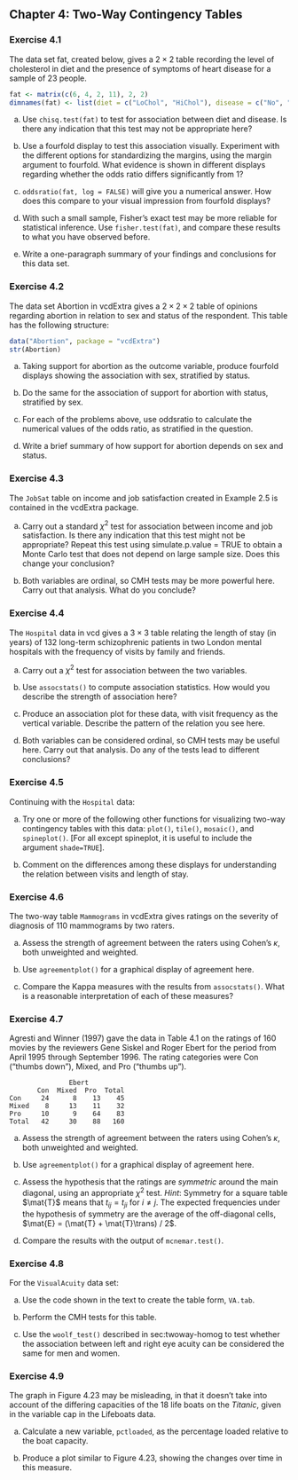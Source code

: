 ## Chapter 4: Two-Way Contingency Tables

### Exercise 4.1

The data set fat, created below, gives a $2 \times 2$ table recording
the level of cholesterol in diet and the presence of symptoms of heart
disease for a sample of 23 people.

```r
fat <- matrix(c(6, 4, 2, 11), 2, 2) 
dimnames(fat) <- list(diet = c("LoChol", "HiChol"), disease = c("No", "Yes")) 
```

a. Use `chisq.test(fat)` to test for association between diet and disease. Is
there any indication that this test may not be appropriate here?

b. Use a fourfold display to test this association visually. Experiment
with the different options for standardizing the margins, using the
margin argument to fourfold. What evidence is shown in different
displays regarding whether the odds ratio differs significantly from 1?

c. `oddsratio(fat, log = FALSE)` will give you a numerical answer. How does
this compare to your visual impression from fourfold displays?

d. With such a small sample, Fisher’s exact test may be more reliable for
statistical inference. Use `fisher.test(fat)`, and compare these results
to what you have observed before.

e. Write a one-paragraph summary of your findings and conclusions for this
data set.

### Exercise 4.2

The data set Abortion in vcdExtra gives a $2 \times 2 \times 2$ table of
opinions regarding abortion in relation to sex and status of the
respondent. This table has the following structure: 

```r
data("Abortion", package = "vcdExtra") 
str(Abortion) 
```

a. Taking support for abortion as the outcome variable, produce fourfold
displays showing the association with sex, stratified by status.

b. Do the same for the association of support for abortion with status,
stratified by sex.

c. For each of the problems above, use oddsratio to calculate the numerical
values of the odds ratio, as stratified in the question.

d. Write a brief summary of how support for abortion depends on sex and
status.

### Exercise 4.3

The `JobSat` table on income and job satisfaction created in Example 2.5 is
contained in the vcdExtra package.

a. Carry out a standard $\chi^2$ test for association between income and
job satisfaction. Is there any indication that this test might not be
appropriate? Repeat this test using simulate.p.value = TRUE to obtain a
Monte Carlo test that does not depend on large sample size. Does this
change your conclusion?

b. Both variables are ordinal, so CMH tests may be more powerful here.
Carry out that analysis. What do you conclude?

### Exercise 4.4

The `Hospital` data in vcd gives a $3 \times 3$ table relating the length
of stay (in years) of 132 long-term schizophrenic patients in two London
mental hospitals with the frequency of visits by family and friends.

a. Carry out a $\chi^2$ test for association between the two variables.

b. Use `assocstats()` to compute association statistics. How would you describe
the strength of association here?

c. Produce an association plot for these data, with visit frequency as the
vertical variable. Describe the pattern of the relation you see here.

d. Both variables can be considered ordinal, so CMH tests may be useful here.
Carry out that analysis. Do any of the tests lead to different
conclusions?

### Exercise 4.5

Continuing with the `Hospital` data:

a. Try one or more of the following other functions for visualizing two-way
contingency tables with this data: `plot()`, `tile()`, `mosaic()`, and `spineplot()`.
[For all except spineplot, it is useful to include the argument
`shade=TRUE`].

b. Comment on the differences among these displays for understanding the
relation between visits and length of stay.

### Exercise 4.6

The two-way table `Mammograms` in vcdExtra gives ratings on the severity
of diagnosis of 110 mammograms by two raters.

a. Assess the strength of agreement between the raters using Cohen’s
$\kappa$, both unweighted and weighted.

b. Use `agreementplot()` for a graphical display of agreement here.

c. Compare the Kappa measures with the results from `assocstats()`. What is a
reasonable interpretation of each of these measures?

### Exercise 4.7

Agresti and Winner (1997) gave the data in Table 4.1 on the
ratings of 160 movies by the reviewers Gene Siskel and Roger Ebert for
the period from April 1995 through September 1996. The rating categories
were Con (“thumbs down”), Mixed, and Pro (“thumbs up”).
<!-- ch04/tab/siskel-ebert -->
```
               Ebert
       Con  Mixed  Pro  Total  
Con     24      8    13    45  
Mixed    8     13    11    32  
Pro     10      9    64    83  
Total   42     30    88   160  
```

a. Assess the strength of agreement between the raters using Cohen’s
$\kappa$, both unweighted and weighted.

b. Use `agreementplot()` for a graphical display of agreement here.

c. Assess the hypothesis that the ratings are *symmetric* around the main
diagonal, using an appropriate $\chi^2$ test. *Hint*: Symmetry for a
square table $\mat{T}$ means that $t_{ij} = t_{ji}$ for $i \ne j$. The
expected frequencies under the hypothesis of symmetry are the average of
the off-diagonal cells, $\mat{E} = (\mat{T} + \mat{T}\trans) / 2$.

d. Compare the results with the output of `mcnemar.test()`.

### Exercise 4.8

For the `VisualAcuity` data set:

a. Use the code shown in the text to create the table form, `VA.tab`.

b. Perform the CMH tests for this table.

c. Use the `woolf_test()` described in sec:twoway-homog to test whether the
association between left and right eye acuity can be considered the same
for men and women.

### Exercise 4.9 

The graph in Figure 4.23 may be misleading, in that it doesn’t take
into account of the differing capacities of the 18 life boats on the
*Titanic*, given in the variable cap in the Lifeboats data.

a. Calculate a new variable, `pctloaded`, as the percentage loaded relative
to the boat capacity.

b. Produce a plot similar to Figure 4.23, showing the changes over time
in this measure.
